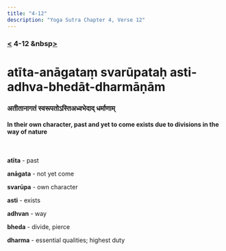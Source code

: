```yaml
---
title: "4-12"
description: "Yoga Sutra Chapter 4, Verse 12"
---
```


### [<](/Chapter-4/4-11/) 4-12 &nbsp[>](/Chapter-4/4-13/)

# atīta-anāgataṃ svarūpataḥ asti-adhva-bhedāt-dharmāṇām

### अतीतानागतं स्वरूपतोऽस्तिअध्वभेदाद् धर्माणाम्

#### In their own character, past and yet to come exists due to divisions in the way of nature

<br />

**atīta** - past

**anāgata** - not yet come

**svarūpa** - own character

**asti** - exists

**adhvan** - way

**bheda** - divide, pierce

**dharma** - essential qualities; highest duty

<br />

